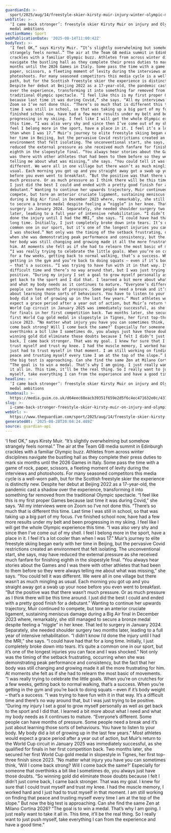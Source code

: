 ```yaml
---
guardianId: >-
  sport/2025/aug/14/freestyle-skier-kirsty-muir-injury-winter-olympic-medal-ambitions
webTitle: >-
  ‘I came back stronger’: freestyle skier Kirsty Muir on injury and Olympic
  medal ambitions
sectionName: Sport
webPublicationDate: '2025-08-14T11:00:42Z'
bodyText: >-
  ‘I feel OK,” says Kirsty Muir. “It’s slightly overwhelming but somehow
  strangely feels normal.” The air at the Team GB media summit in Edinburgh
  crackles with a familiar Olympic buzz. Athletes from across winter disciplines
  navigate the bustling hall as they complete their press duties to mark six
  months until the 2026 Games in Italy. Some pass the time with a game of rock,
  paper, scissors, a fleeting moment of levity during the interviews and
  photoshoots. For many seasoned competitors this media cycle is a well-worn
  path, but for the Scottish freestyle skier the experience is distinctly new.
  Despite her debut at Beijing 2022 as a 17-year-old, the pandemic cast a shadow
  over the experience, transforming it into something far removed from the
  traditional Olympic spectacle. “I feel like this is my first proper Games
  because last time it was during Covid,” she says. “All my interviews were on
  Zoom so I’ve not done this. “There’s so much that is different this time. Last
  time I was still in school, so that was taking up a big part of my focus. I’ve
  finished school now, have had a few more results under my belt and been
  progressing in my skiing. I feel like I will get the whole Olympic experience
  this time. “I was also very shy and since then I’ve come out of my shell. I
  feel I belong more in the sport, have a place in it. I feel it’s a lot cooler
  than when I was 17.” Muir’s journey to elite freestyle skiing began early with
  her time in Beijing, but the pervasive Covid restrictions created an
  environment that felt isolating. The unconventional start, she says, may have
  reduced the external pressure as she received much fanfare for finishing
  eighth in the slopestyle final. “You always hear stories about the Games and I
  was there with other athletes that had been to them before so they were always
  telling me about what was missing,” she says. “You could tell it was
  different. We were all in one village but there wasn’t as much mingling as
  usual. Each morning you got up and you straight away got a swab up your nose
  before you even went to breakfast. “But the positive was that there wasn’t
  much pressure. Or as much pressure as I think there will be this time around.
  I just did the best I could and ended with a pretty good finish for a
  debutant.” Wanting to continue her upwards trajectory, Muir continued to
  compete, but tore an anterior cruciate ligament, sustaining meniscus damage
  during a Big Air final in December 2023 where, remarkably, she still managed
  to secure a bronze medal despite feeling a “niggle” in her knee. That led to
  surgery in January 2024. Separately, she needed shoulder surgery two months
  later, leading to a full year of intensive rehabilitation. “I didn’t know I’d
  done the injury until I had the MRI,” she says. “I could have had that for a
  long time. Initially, I just completely broke down into tears. It’s quite a
  common one in our sport, but it’s one of the longest injuries you can face and
  I was shocked.” Not only was the timing of the setback frustrating, occurring
  when she was demonstrating peak performance and consistency, but the fact that
  her body was still changing and growing made it all the more frustrating for
  him. At moments she felt as if she had to relearn the most basic of movements.
  “I was really trying to celebrate the little goals. When you’re on crutches
  for a few weeks, getting back to normal walking, that’s a success. When you’re
  getting in the gym and you’re back to doing squats – even if it’s body weight
  – that’s a success. “I was trying to have fun with it in that way. It’s a
  difficult time and there’s no way around that, but I was just trying to be
  positive. “During my injury I set a goal to grow myself personally as well as
  get back to the sport and I did that. I learned a bit more about what I need
  and what my body needs as it continues to mature. “Everyone’s different. Some
  people can have months of pressure. Some people need a break and it’s just
  about learning those sorts of behaviours. You have to listen to your body. My
  body did a lot of growing up in the last few years.” Most athletes would
  expect a grace period after a year out of action, but Muir’s return to the
  World Cup circuit in January 2025 was immediately successful, as she qualified
  for finals in her first competition back. Two months later, she secured her
  first World Cup gold medal in slopestyle in Tignes, her first top-three finish
  since 2023. “No matter what injury you have you can sometimes think, ‘Will I
  come back strong? Will I come back the same?’ Especially for someone that
  overthinks a bit like I sometimes do, you always just have those doubts. “So
  winning gold did eliminate those doubts because I felt I didn’t just come
  back, I came back stronger. That was my goal. I knew for sure that I could
  trust myself and trust my knee. I had the muscle memory, I worked hard and I
  just had to trust myself in that moment. I am still working on finding that
  peace and trusting myself every time I am at the top of the slope.” But now
  the big test is approaching. Can she find the same Zen at Milano Cortina 2026?
  “The goal is to win a medal. That’s why I am going. I just really want to take
  it all in. This time, it’ll be the real thing. So I really want to just push
  myself, take everything I can from the experience and have a good time.”
headline: >-
  ‘I came back stronger’: freestyle skier Kirsty Muir on injury and Olympic
  medal ambitions
thumbnail: >-
  https://media.guim.co.uk/d64eec68eacb39351f659e2d5f6c4ec471632e0c/437_0_4514_3614/500.jpg
slug: >-
  i-came-back-stronger-freestyle-skier-kirsty-muir-on-injury-and-olympic-medal-ambitions
webUrl: >-
  https://www.theguardian.com/sport/2025/aug/14/freestyle-skier-kirsty-muir-injury-winter-olympic-medal-ambitions
generatedAt: '2025-08-28T20:04:24.489Z'
source: guardian-api
---
```

‘I feel OK,” says Kirsty Muir. “It’s slightly overwhelming but somehow strangely feels normal.” The air at the Team GB media summit in Edinburgh crackles with a familiar Olympic buzz. Athletes from across winter disciplines navigate the bustling hall as they complete their press duties to mark six months until the 2026 Games in Italy. Some pass the time with a game of rock, paper, scissors, a fleeting moment of levity during the interviews and photoshoots. For many seasoned competitors this media cycle is a well-worn path, but for the Scottish freestyle skier the experience is distinctly new. Despite her debut at Beijing 2022 as a 17-year-old, the pandemic cast a shadow over the experience, transforming it into something far removed from the traditional Olympic spectacle. “I feel like this is my first proper Games because last time it was during Covid,” she says. “All my interviews were on Zoom so I’ve not done this. “There’s so much that is different this time. Last time I was still in school, so that was taking up a big part of my focus. I’ve finished school now, have had a few more results under my belt and been progressing in my skiing. I feel like I will get the whole Olympic experience this time. “I was also very shy and since then I’ve come out of my shell. I feel I belong more in the sport, have a place in it. I feel it’s a lot cooler than when I was 17.” Muir’s journey to elite freestyle skiing began early with her time in Beijing, but the pervasive Covid restrictions created an environment that felt isolating. The unconventional start, she says, may have reduced the external pressure as she received much fanfare for finishing eighth in the slopestyle final. “You always hear stories about the Games and I was there with other athletes that had been to them before so they were always telling me about what was missing,” she says. “You could tell it was different. We were all in one village but there wasn’t as much mingling as usual. Each morning you got up and you straight away got a swab up your nose before you even went to breakfast. “But the positive was that there wasn’t much pressure. Or as much pressure as I think there will be this time around. I just did the best I could and ended with a pretty good finish for a debutant.” Wanting to continue her upwards trajectory, Muir continued to compete, but tore an anterior cruciate ligament, sustaining meniscus damage during a Big Air final in December 2023 where, remarkably, she still managed to secure a bronze medal despite feeling a “niggle” in her knee. That led to surgery in January 2024. Separately, she needed shoulder surgery two months later, leading to a full year of intensive rehabilitation. “I didn’t know I’d done the injury until I had the MRI,” she says. “I could have had that for a long time. Initially, I just completely broke down into tears. It’s quite a common one in our sport, but it’s one of the longest injuries you can face and I was shocked.” Not only was the timing of the setback frustrating, occurring when she was demonstrating peak performance and consistency, but the fact that her body was still changing and growing made it all the more frustrating for him. At moments she felt as if she had to relearn the most basic of movements. “I was really trying to celebrate the little goals. When you’re on crutches for a few weeks, getting back to normal walking, that’s a success. When you’re getting in the gym and you’re back to doing squats – even if it’s body weight – that’s a success. “I was trying to have fun with it in that way. It’s a difficult time and there’s no way around that, but I was just trying to be positive. “During my injury I set a goal to grow myself personally as well as get back to the sport and I did that. I learned a bit more about what I need and what my body needs as it continues to mature. “Everyone’s different. Some people can have months of pressure. Some people need a break and it’s just about learning those sorts of behaviours. You have to listen to your body. My body did a lot of growing up in the last few years.” Most athletes would expect a grace period after a year out of action, but Muir’s return to the World Cup circuit in January 2025 was immediately successful, as she qualified for finals in her first competition back. Two months later, she secured her first World Cup gold medal in slopestyle in Tignes, her first top-three finish since 2023. “No matter what injury you have you can sometimes think, ‘Will I come back strong? Will I come back the same?’ Especially for someone that overthinks a bit like I sometimes do, you always just have those doubts. “So winning gold did eliminate those doubts because I felt I didn’t just come back, I came back stronger. That was my goal. I knew for sure that I could trust myself and trust my knee. I had the muscle memory, I worked hard and I just had to trust myself in that moment. I am still working on finding that peace and trusting myself every time I am at the top of the slope.” But now the big test is approaching. Can she find the same Zen at Milano Cortina 2026? “The goal is to win a medal. That’s why I am going. I just really want to take it all in. This time, it’ll be the real thing. So I really want to just push myself, take everything I can from the experience and have a good time.”
